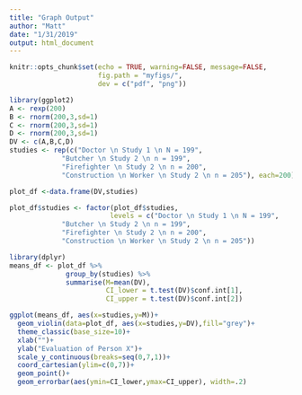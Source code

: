 ```yaml
---
title: "Graph Output"
author: "Matt"
date: "1/31/2019"
output: html_document
---
```


```r
knitr::opts_chunk$set(echo = TRUE, warning=FALSE, message=FALSE,
                      fig.path = "myfigs/",
                      dev = c("pdf", "png"))
```


```r
library(ggplot2)
A <- rexp(200)
B <- rnorm(200,3,sd=1)
C <- rnorm(200,3,sd=1)
D <- rnorm(200,3,sd=1)
DV <- c(A,B,C,D)
studies <- rep(c("Doctor \n Study 1 \n N = 199",
             "Butcher \n Study 2 \n n = 199",
             "Firefighter \n Study 2 \n n = 200",
             "Construction \n Worker \n Study 2 \n n = 205"), each=200)

plot_df <-data.frame(DV,studies)

plot_df$studies <- factor(plot_df$studies, 
                         levels = c("Doctor \n Study 1 \n N = 199",
             "Butcher \n Study 2 \n n = 199",
             "Firefighter \n Study 2 \n n = 200",
             "Construction \n Worker \n Study 2 \n n = 205"))

library(dplyr)
means_df <- plot_df %>%
              group_by(studies) %>%
              summarise(M=mean(DV),
                        CI_lower = t.test(DV)$conf.int[1],
                        CI_upper = t.test(DV)$conf.int[2])

ggplot(means_df, aes(x=studies,y=M))+
  geom_violin(data=plot_df, aes(x=studies,y=DV),fill="grey")+
  theme_classic(base_size=10)+
  xlab("")+
  ylab("Evaluation of Person X")+
  scale_y_continuous(breaks=seq(0,7,1))+
  coord_cartesian(ylim=c(0,7))+
  geom_point()+
  geom_errorbar(aes(ymin=CI_lower,ymax=CI_upper), width=.2)
```